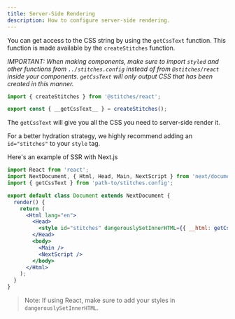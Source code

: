 ```yaml
---
title: Server-Side Rendering
description: How to configure server-side rendering.
---
```


You can get access to the CSS string by using the `getCssText` function. This function is made available by the `createStitches` function.

_IMPORTANT: When making components, make sure to import `styled` and other functions from `../stitches.config` instead of from `@stitches/react` inside your components. `getCssText` will only output CSS that has been created in this manner._

```jsx
import { createStitches } from '@stitches/react';

export const { __getCssText__ } = createStitches();
```

The `getCssText` will give you all the CSS you need to server-side render it.

For a better hydration strategy, we highly recommend adding an `id="stitches"` to your `style` tag.

Here's an example of SSR with Next.js

```jsx line=3,10
import React from 'react';
import NextDocument, { Html, Head, Main, NextScript } from 'next/document';
import { getCssText } from 'path-to/stitches.config';

export default class Document extends NextDocument {
  render() {
    return (
      <Html lang="en">
        <Head>
          <style id="stitches" dangerouslySetInnerHTML={{ __html: getCssText() }} />
        </Head>
        <body>
          <Main />
          <NextScript />
        </body>
      </Html>
    );
  }
}
```

> Note: If using React, make sure to add your styles in `dangerouslySetInnerHTML`.
